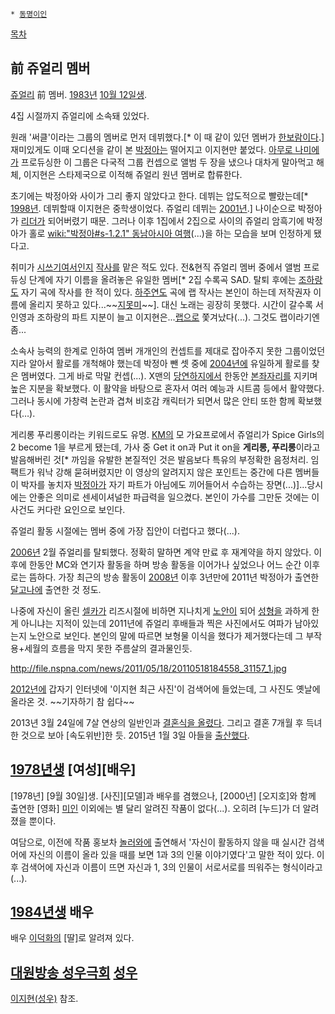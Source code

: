  * [[동명이인]]

[[목차]]

== 前 쥬얼리 멤버 ==
[[쥬얼리]] 前 멤버. [[1983년]] [[10월 12일]]생.

4집 시절까지 쥬얼리에 소속돼 있었다.

원래 '써클'이라는 그룹의 멤버로 먼저 데뷔했다.[* 이 때 같이 있던 멤버가 [[한보람]]이다.] 재미있게도 이때 오디션을 같이 본 [[박정아]]는 떨어지고 이지현만 붙었다. [[아무로 나미에]]가 프로듀싱한 이 그룹은 다국적 그룹 컨셉으로 앨범 두 장을 냈으나 대차게 말아먹고 해체, 이지현은 스타제국으로 이적해 쥬얼리 원년 멤버로 합류한다.

초기에는 박정아와 사이가 그리 좋지 않았다고 한다. 데뷔는 압도적으로 빨랐는데[* [[1998년]]. 데뷔할때 이지현은 중학생이었다. 쥬얼리 데뷔는 [[2001년]].] 나이순으로 박정아가 [[리더]]가 되어버렸기 때문. 그러나 이후 1집에서 2집으로 사이의 쥬얼리 암흑기에 박정아가 홀로 [[wiki:"박정아#s-1.2.1" 동남아시아 여행]](...)을 하는 모습을 보며 인정하게 됐다고.

취미가 [[시]]쓰기여서인지 [[작사]]를 맡은 적도 있다. 전&현직 쥬얼리 멤버 중에서 앨범 프로듀싱 단계에 자기 이름을 올려놓은 유일한 멤버[* 2집 수록곡 SAD. 탈퇴 후에는 [[조하랑]]도 자기 곡에 작사를 한 적이 있다. [[하주연]]도 곡에 랩 작사는 본인이 하는데 저작권자 이름에 올리지 못하고 있다...~~[[지못미]]~~]. 대신 노래는 굉장히 못했다. 시간이 갈수록 서인영과 조하랑의 파트 지분이 늘고 이지현은...[[랩]]으로 쫓겨났다(...). 그것도 랩이라기엔 좀...

소속사 능력의 한계로 인하여 멤버 개개인의 컨셉트를 제대로 잡아주지 못한 그룹이었던지라 알아서 활로를 개척해야 했는데 박정아 뺀 셋 중에 [[2004년]]에 유일하게 활로를 찾은 멤버였다. 그게 바로 막말 컨셉(...). X맨의 [[당연하지]]에서 한동안 [[본좌]]자리를 지키며 높은 지분을 확보했다. 이 활약을 바탕으로 혼자서 여러 예능과 시트콤 등에서 활약했다. 그러나 동시에 가창력 논란과 겹쳐 비호감 캐릭터가 되면서 많은 안티 또한 함께 확보했다(…).

게리롱 푸리롱이라는 키워드로도 유명. [[KM]]의 모 가요프로에서 쥬얼리가 Spice Girls의 2 become 1을 부르게 됐는데, 가사 중 Get it on과 Put it on을 '''게리롱, 푸리롱'''이라고 발음해버린 것[* 까임을 유발한 본질적인 것은 발음보다 특유의 부정확한 음정처리. 임팩트가 워낙 강해 묻혀버렸지만 이 영상의 알려지지 않은 포인트는 중간에 다른 멤버들이 박자를 놓치자 [[박정아]]가 자기 파트가 아님에도 끼어들어서 수습하는 장면(...)]...당시에는 안좋은 의미로 센세이셔널한 파급력을 일으켰다. 본인이 가수를 그만둔 것에는 이 사건도 커다란 요인으로 보인다.

쥬얼리 활동 시절에는 멤버 중에 가장 집안이 더럽다고 했다(...).

[[2006년]] 2월 쥬얼리를 탈퇴했다. 정확히 말하면 계약 만료 후 재계약을 하지 않았다. 이후에 한동안 MC와 연기자 활동을 하며 방송 활동을 이어가나 싶었으나 어느 순간 이후로는 뜸하다. 가장 최근의 방송 활동이 [[2008년]] 이후 3년만에 2011년 박정아가 출연한 [[달고나]]에 출연한 것 정도.

나중에 자신이 올린 [[셀카]]가 리즈시절에 비하면 지나치게 [[노안]]이 되어 [[성형]]을 과하게 한 게 아니냐는 지적이 있는데 2011년에 쥬얼리 후배들과 찍은 사진에서도 여파가 남아있는지 노안으로 보인다. 본인의 말에 따르면 보형물 이식을 했다가 제거했다는데 그 부작용+세월의 흐름을 막지 못한 주름살의 결과물인듯.

http://file.nspna.com/news/2011/05/18/20110518184558_31157_1.jpg

[[2012년]]에 갑자기 인터넷에 '이지현 최근 사진'이 검색어에 들었는데, 그 사진도 옛날에 올라온 것. ~~기자하기 참 쉽다~~

2013년 3월 24일에 7살 연상의 일반인과 [http://m.news.naver.com/read.nhn?mode=LSD&mid=sec&sid1=106&oid=108&aid=0002208117 결혼식을 올렸다]. 그리고 결혼 7개월 후 득녀한 것으로 보아 [속도위반]한 듯.
2015년 1월 3일 아들을 [http://m.news.naver.com/read.nhn?mode=LSD&sid1=106&sid2=221&oid=108&aid=0002374595 출산했다].
== [[1978년]]생 [여성][배우] ==
[1978년] [9월 30일]생. [사진][모델]과 배우를 겸했으나, [2000년] [오지호]와 함께 출연한 [영화] [[미인]] 이외에는 별 달리 알려진 작품이 없다(...). 오히려 [누드]가 더 알려졌을 뿐이다.

여담으로, 이전에 작품 홍보차 [[놀러와]]에 출연해서 '자신이 활동하지 않을 때 실시간 검색어에 자신의 이름이 올라 있을 때를 보면 1과 3의 인물 이야기였다'고 말한 적이 있다. 이후 검색어에 자신과 이름이 뜨면 자신과 1, 3의 인물이 서로서로를 띄워주는 형식이라고(...).
== [[1984년]]생 배우 ==
배우 [[이덕화]]의 [딸]로 알려져 있다.

== [[대원방송 성우극회]] [[성우]] ==
[[이지현(성우)]] 참조.

